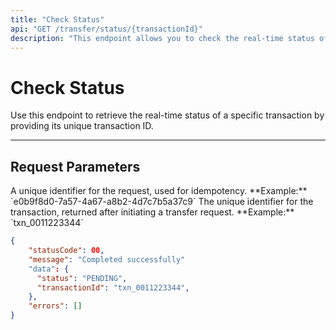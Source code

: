 ```yaml
---
title: "Check Status"
api: "GET /transfer/status/{transactionId}"
description: "This endpoint allows you to check the real-time status of a processed transaction."
---
```


# Check Status

Use this endpoint to retrieve the real-time status of a specific transaction by providing its unique transaction ID.

---

## Request Parameters

<ParamField header="requestId" type="string" required>
  A unique identifier for the request, used for idempotency.  
  **Example:** `e0b9f8d0-7a57-4a67-a8b2-4d7c7b5a37c9`
</ParamField>

<ParamField path="transactionId" type="string" required>
  The unique identifier for the transaction, returned after initiating a transfer request.  
  **Example:** `txn_0011223344`
</ParamField>

```json
{
	"statusCode": 00,
	"message": "Completed successfully"
	"data": {
      "status": "PENDING",
      "transactionId": "txn_0011223344",
    },
	"errors": []
}
```

</ResponseExample>
